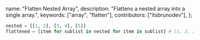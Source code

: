   name: "Flatten Nested Array",
  description: "Flattens a nested array into a single array.",
  keywords: ["array", "flatten"],
  contributors: ["itsbrunodev"],
};

```python
nested = [[1, 2], [3, 4], [5]]
flattened = [item for sublist in nested for item in sublist] # [1, 2, 3, 4, 5]
```
